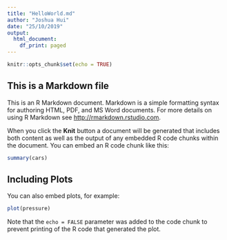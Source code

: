 ```yaml
---
title: "HelloWorld.md"
author: "Joshua Hui"
date: "25/10/2019"
output:
  html_document:
    df_print: paged
---
```


```r
knitr::opts_chunk$set(echo = TRUE)
```

## This is a Markdown file

This is an R Markdown document. Markdown is a simple formatting syntax for authoring HTML, PDF, and MS Word documents. For more details on using R Markdown see <http://rmarkdown.rstudio.com>.

When you click the **Knit** button a document will be generated that includes both content as well as the output of any embedded R code chunks within the document. You can embed an R code chunk like this:

```r
summary(cars)
```

## Including Plots

You can also embed plots, for example:

```r
plot(pressure)
```

Note that the `echo = FALSE` parameter was added to the code chunk to prevent printing of the R code that generated the plot.
